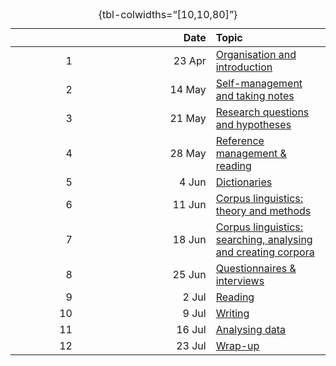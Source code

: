 |    |   Date | Topic |
|---:|-------:|:------|
|  1 | 23 Apr | [Organisation and introduction](01_organisation-introduction/01_organisation-introduction.qmd) |
|  2 | 14 May | [Self-management and taking notes](02_self-management-notes/02_self-management-notes.qmd) |
|  3 | 21 May | [Research questions and hypotheses](03_research-questions-hypotheses/03_research-questions-hypotheses.qmd) |
|  4 | 28 May | [Reference management & reading](04_reference-management-reading/04_reference-management-reading.qmd) |
|  5 |  4 Jun | [Dictionaries](05_dictionaries/05_dictionaries.qmd) |
|  6 | 11 Jun | [Corpus linguistics: theory and methods](06_corpus-linguistics-theory-methods/06_corpus-linguistics-theory-methods.qmd) |
|  7 | 18 Jun | [Corpus linguistics: searching, analysing and creating corpora](07_corpus-linguistics-2/07_corpus-linguistics-2.qmd) |
|  8 | 25 Jun | [Questionnaires & interviews](08_questionnaires-interview/08_questionnaires-interview.qmd) |
|  9 |  2 Jul | [Reading](09_reading/09_reading.qmd) |
| 10 |  9 Jul | [Writing](10_writing/10_writing.qmd) |
| 11 | 16 Jul | [Analysing data](11_analysing-data/11_analysing-data.qmd) |
| 12 | 23 Jul | [Wrap-up](12_wrap-up/12_wrap-up.qmd) |
: {tbl-colwidths="[10,10,80]"}